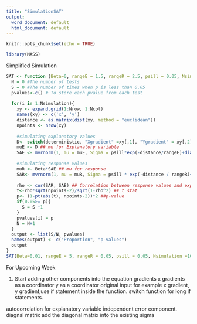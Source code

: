 ```yaml
---
title: "SimulationSAT"
output:
  word_document: default
  html_document: default
---
```


```r
knitr::opts_chunk$set(echo = TRUE)
```


```r
library(MASS)
```

Simplified Simulation 
```r
SAT <- function (Beta=0, rangeE = 1.5, rangeR = 2.5, psill = 0.05, Nsimulation =10, Nrow = 5, Ncol = 5, deterministic = "Xgradient"){
  N = 0 #The number of tests
  S = 0 #The number of times when p is less than 0.05
  pvalues<-c() # To store each pvalue from each test
  
  for(i in 1:Nsimulation){
    xy <- expand.grid(1:Nrow, 1:Ncol)
    names(xy) <- c('x', 'y')
    distance <- as.matrix(dist(xy, method = "euclidean"))
    npoints <- nrow(xy)
    
    #simulating explanatory values
    D<- switch(deterministic, "Xgradient" =xy[,1], "Ygradient" = xy[,2]) # defining deterministic 
    muE <- D ## mu for Explanatory variable
    SAE <- mvrnorm(1, mu = muE, Sigma = psill*exp(-distance/rangeE)+diag(x = 1, nrow=Nrow*Ncol, ncol = Nrow*Ncol)) # simulating data for explanatory variable 
    
    #simulating response values
    muR <- Beta*SAE ## mu for response 
    SAR<- mvrnorm(1, mu = muR, Sigma = psill * exp(-distance / rangeR)+diag(x = 1, nrow =Nrow*Ncol, ncol = Nrow*Ncol ))
    
    rho <- cor(SAR, SAE) ## Correlation between response values and explanatory values
    t<-rho*sqrt(npoints-2)/sqrt(1-rho^2) ## t stat
    p<- (1-pt(abs(t), npoints-2))*2 ##p-value
    if(0.05>= p){
      S = S +1 
    }
    pvalues[i] = p
    N = N+1 
  }
  output <- list(S/N, pvalues)
  names(output) <- c("Proportion", "p-values")
  output
}
SAT(Beta=0.01, rangeE = 5, rangeR = 0.05, psill = 0.05, Nsimulation =100, Nrow = 5, Ncol = 5, deterministic = "Xgradient")

```


For Upcoming Week

1. Start adding other components into the equation 
gradients x gradients as a coordinator 
y as a coordinator
original input for example x gradient, y gradient,use if statement inside the function. switch function for long if statements. 

autocorrelation for explanatory variable 
independent error component. diagnal matrix add the diagonal matrix into the existing sigma









